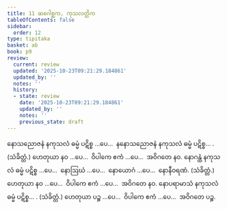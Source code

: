 ```yaml
---
title: 11 ဆဂေါစ္ဆက, ကုသလတ္တိက
tableOfContents: false
sidebar:
  order: 12
type: tipitaka
basket: ab
book: p9
review:
  current: review
  updated: '2025-10-23T09:21:29.184861'
  updated_by: ''
  notes: ''
  history:
  - state: review
    date: '2025-10-23T09:21:29.184861'
    updated_by: ''
    notes: ''
    previous_state: draft
---
```



<ReviewStatus review={frontmatter.review} showDetails={true} />

<HypothesisAnnotation frontmatter={frontmatter} />

<DynamicBreadcrumb />

<Division number="54" book="p9" e="ch" v="40" p="116">

<Paragraph number="142" book="p9">
နောသညောဇနံ နကုသလံ ဓမ္မံ ပဋိစ္စ …ပေ…  နနောသညောဇနံ နကုသလံ ဓမ္မံ ပဋိစ္စ… . (သံခိတ္တံ.)
</Paragraph>

<Paragraph number="143" book="p9">
ဟေတုယာ နဝ …ပေ…  ဝိပါကေ ဧကံ …ပေ…  အဝိဂတေ နဝ.
</Paragraph>

</Division>
<Division number="55" book="p9" e="ch" v="40" p="116">

<Paragraph number="144" book="p9">
နောဂန္ထံ နကုသလံ ဓမ္မံ ပဋိစ္စ …ပေ…  နောဩဃံ …ပေ…  နောယောဂံ …ပေ…  နောနီဝရဏံ. (သံခိတ္တံ.) ဟေတုယာ နဝ …ပေ…  ဝိပါကေ ဧကံ …ပေ…  အဝိဂတေ နဝ.
</Paragraph>

<Paragraph number="145" book="p9">
နောပရာမာသံ နကုသလံ ဓမ္မံ ပဋိစ္စ… . (သံခိတ္တံ.) ဟေတုယာ ပဉ္စ …ပေ…  ဝိပါကေ ဧကံ …ပေ…  အဝိဂတေ ပဉ္စ.
</Paragraph>
</Division>